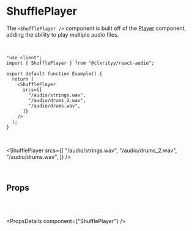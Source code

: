
# ShufflePlayer

The `<ShufflePlayer />` component is built off of the [Player](/docs/components/player) component, adding the ability to play multiple audio files.

<br />

```tsx
"use client";
import { ShufflePlayer } from "@clxrityy/react-audio";

export default function Example() {
  return (
    <ShufflePlayer
      srcs={[
        "/audio/strings.wav",
        "/audio/drums_2.wav",
        "/audio/drums.wav",
      ]}
    />
  );
}
```

<br />

<ShufflePlayer
  srcs={[
    "/audio/strings.wav",
    "/audio/drums_2.wav",
    "/audio/drums.wav",
  ]}
/>

<br />

## Props

<br />


<br />

<PropsDetails component={"ShufflePlayer"} />
